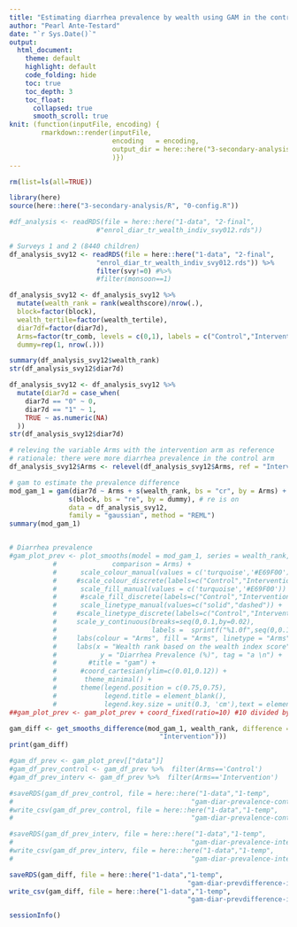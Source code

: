 ```yaml
---
title: "Estimating diarrhea prevalence by wealth using GAM in the control and intervention groups"
author: "Pearl Ante-Testard"
date: "`r Sys.Date()`"
output: 
  html_document:
    theme: default
    highlight: default
    code_folding: hide
    toc: true
    toc_depth: 3
    toc_float:
      collapsed: true
      smooth_scroll: true
knit: (function(inputFile, encoding) {
        rmarkdown::render(inputFile, 
                          encoding   = encoding, 
                          output_dir = here::here("3-secondary-analysis/output")
                          )})
---
```


```r

rm(list=ls(all=TRUE))

```

```r

library(here)
source(here::here("3-secondary-analysis/R", "0-config.R"))

```

```r

#df_analysis <- readRDS(file = here::here("1-data", "2-final",
                      #"enrol_diar_tr_wealth_indiv_svy012.rds"))

# Surveys 1 and 2 (8440 children)
df_analysis_svy12 <- readRDS(file = here::here("1-data", "2-final",
                      "enrol_diar_tr_wealth_indiv_svy012.rds")) %>%
                      filter(svy!=0) #%>%
                      #filter(monsoon==1)

```

```r

df_analysis_svy12 <- df_analysis_svy12 %>%
  mutate(wealth_rank = rank(wealthscore)/nrow(.),
  block=factor(block),
  wealth_tertile=factor(wealth_tertile),
  diar7df=factor(diar7d),
  Arms=factor(tr_comb, levels = c(0,1), labels = c("Control","Intervention")),
  dummy=rep(1, nrow(.)))

summary(df_analysis_svy12$wealth_rank)
str(df_analysis_svy12$diar7d)

df_analysis_svy12 <- df_analysis_svy12 %>%
  mutate(diar7d = case_when(
    diar7d == "0" ~ 0,
    diar7d == "1" ~ 1,
    TRUE ~ as.numeric(NA)
  ))
str(df_analysis_svy12$diar7d)


```


```r

# releving the variable Arms with the intervention arm as reference
# rationale: there were more diarrhea prevalence in the control arm
df_analysis_svy12$Arms <- relevel(df_analysis_svy12$Arms, ref = "Intervention")

# gam to estimate the prevalence difference
mod_gam_1 = gam(diar7d ~ Arms + s(wealth_rank, bs = "cr", by = Arms) +
               s(block, bs = "re", by = dummy), # re is on
               data = df_analysis_svy12,
               family = "gaussian", method = "REML")
summary(mod_gam_1)


# Diarrhea prevalence
#gam_plot_prev <- plot_smooths(model = mod_gam_1, series = wealth_rank, 
           #              comparison = Arms) +
           #      scale_colour_manual(values = c('turquoise','#E69F00')) + 
           #     #scale_colour_discrete(labels=c("Control","Intervention")) +
           #      scale_fill_manual(values = c('turquoise','#E69F00')) + 
           #      #scale_fill_discrete(labels=c("Control","Intervention")) + 
           #      scale_linetype_manual(values=c("solid","dashed")) +
           #     #scale_linetype_discrete(labels=c("Control","Intervention")) +
           #     scale_y_continuous(breaks=seq(0,0.1,by=0.02), 
           #                        labels =  sprintf("%1.0f",seq(0,0.1,by=0.02)*100)) +
           #     labs(colour = "Arms", fill = "Arms", linetype = "Arms") +
           #     labs(x = "Wealth rank based on the wealth index score",
           #           y = "Diarrhea Prevalence (%)", tag = "a \n") +
           #        #title = "gam") +
           #      #coord_cartesian(ylim=c(0.01,0.12)) +
           #       theme_minimal() +
           #      theme(legend.position = c(0.75,0.75),
           #            legend.title = element_blank(),
           #            legend.key.size = unit(0.3, 'cm'),text = element_text(size=7.5)) 
##gam_plot_prev <- gam_plot_prev + coord_fixed(ratio=10) #10 divided by 1

gam_diff <- get_smooths_difference(mod_gam_1, wealth_rank, difference = list(Arms = c("Control",
                                      "Intervention")))
print(gam_diff)

```

```r

#gam_df_prev <- gam_plot_prev[["data"]]
#gam_df_prev_control <- gam_df_prev %>%  filter(Arms=='Control')
#gam_df_prev_interv <- gam_df_prev %>%  filter(Arms=='Intervention')

```

```r

#saveRDS(gam_df_prev_control, file = here::here("1-data","1-temp",
#                                             "gam-diar-prevalence-control-wealthrank-rainy.RDS"))
#write_csv(gam_df_prev_control, file = here::here("1-data","1-temp",
#                                             "gam-diar-prevalence-control-wealthrank-rainy.csv"))

#saveRDS(gam_df_prev_interv, file = here::here("1-data","1-temp",
#                                             "gam-diar-prevalence-interv-wealthrank-rainy.RDS"))
#write_csv(gam_df_prev_interv, file = here::here("1-data","1-temp",
#                                             "gam-diar-prevalence-interv-wealthrank-rainy.csv"))

saveRDS(gam_diff, file = here::here("1-data","1-temp",
                                             "gam-diar-prevdifference-interv-wealthrank-suppl.RDS"))
write_csv(gam_diff, file = here::here("1-data","1-temp",
                                             "gam-diar-prevdifference-interv-wealthrank-suppl.csv"))

```

```r
sessionInfo()

```
